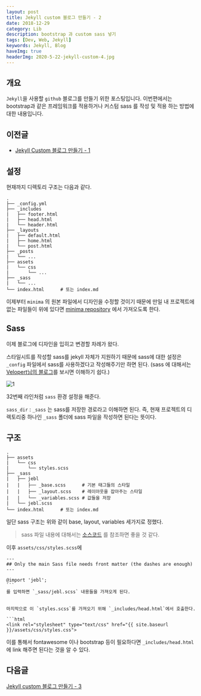 ```yaml
---
layout: post
title: Jekyll custom 블로그 만들기 - 2
date: 2018-12-29
category: Lib
description: bootstrap 과 custom sass 넣기
tags: [Dev, Web, Jekyll]
keywords: Jekyll, Blog
haveImg: true
headerImg: 2020-5-22-jekyll-custom-4.jpg
---
```


## 개요

`Jekyll`을 사용할 `github` 블로그를 만들기 위한 포스팅입니다. 이번편에서는 bootstrap과 같은 프레임워크를 적용하거나 커스텀 sass 를 작성 및 적용 하는 방법에 대한 내용입니다.

## 이전글

- [Jekyll Custom 블로그 만들기 - 1](/post/lib/jekyll-custom-1)

## 설정

현재까지 디렉토리 구조는 다음과 같다.

```shell
.
├── _config.yml
├── _includes
|   ├── footer.html
|   ├── head.html
|   └── header.html
├── _layouts
|   ├── default.html
|   ├── home.html
|   └── post.html
├── _posts
|   └── ...
├── assets
|   └── css
|       └── ...
├── _sass
|   └── ...
└── index.html      # 또는 index.md
```

이제부터 `minima` 의 원본 파일에서 디자인을 수정할 것이기 때문에 만일 내 프로젝트에 없는 파일들이 위에 있다면 [minima repository](https://github.com/jekyll/minima) 에서 가져오도록 한다.

## Sass

이제 블로그에 디자인을 입히고 변경할 차례가 왔다.

스타일시트를 작성할 sass를 jekyll 자체가 지원하기 때문에 sass에 대한 설정은 `_config` 파일에서 sass를 사용하겠다고 작성해주기만 하면 된다.
(sass 에 대해서는 [Velopert님의 블로그](https://velopert.com/1712)를 보시면 이해하기 쉽다.)

![1](/img/2018-12-29-jekyll-custom-2/1.png)

32번째 라인처럼 `sass` 환경 설정을 해준다.

`sass_dir` : `_sass` 는 sass를 저장한 경로라고 이해하면 된다. 즉, 현재 프로젝트의 디렉토리중 하나인 `_sass` 폴더에 sass 파일을 작성하면 된다는 뜻이다.

## 구조

```shell
.
├── assets
|   └── css
|       └── styles.scss
├── _sass
|   ├── jebl
|   |   ├── _base.scss      # 기본 태그들의 스타일
|   |   ├── _layout.scss    # 레이아웃을 잡아주는 스타일
|   |   └── _variables.scss # 값들을 저장
|   └── jebl.scss
└── index.html      # 또는 index.md
```

일단 sass 구조는 위와 같이 base, layout, variables 세가지로 정했다.

> sass 파일 내용에 대해서는 [소스코드](https://github.com/kyechan99/kyechan99.github.io/tree/master/_sass) 를 참조하면 좋을 것 같다.

이후 `assets/css/styles.scss`에

````shell
---
## Only the main Sass file needs front matter (the dashes are enough)
---

@import 'jebl';
```
를 입력하면 `_sass/jebl.scss` 내용들을 가져오게 된다.


마지막으로 이 `styles.scss`를 가져오기 위해 `_includes/head.html`에서 호출한다.

```html
<link rel="stylesheet" type="text/css" href="{{ site.baseurl }}/assets/css/styles.css">
````

이를 통해서 fontawesome 이나 bootstrap 등이 필요하다면 `_includes/head.html` 에 link 해주면 된다는 것을 알 수 있다.

## 다음글

[Jekyll custom 블로그 만들기 - 3](/lib/2020/05/19/jekyll-custom-3.html)
